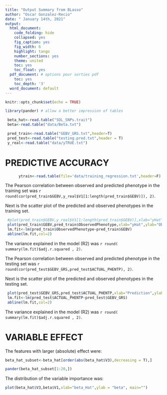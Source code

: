 ---
title: "Output Summary from BLasso"
author: "Oscar Gonzalez-Recio"
date: " January 14th, 2021"
output:
  html_document: 
    code_folding: hide
    collapsed: yes
    fig_caption: yes
    fig_width: 6
    highlight: tango
    number_sections: yes
    theme: united
    toc: yes
    toc_float: yes
  pdf_document: # options pour sorties pdf
    toc: yes
    toc_depth: '3'
  word_document: default
---
  
```{r setup, include=FALSE}
knitr::opts_chunk$set(echo = TRUE)

library(pander) # allow a better impression of tables

```


```{r, output_files, include='TRUE'}

 beta_hat<-read.table("SOL_SNPs.trait")
 beta<-read.table("data/Beta.txt")

 pred_train<-read.table("GEBV_GRS.txt",header=T)
 pred_test<-read.table("testing.pred.txt",header = T)
 y_real<-read.table("data/yTRUE.txt")
```


# PREDICTIVE ACCURACY

```{r, include='FALSE'}

	  ytrain<-read.table(file='data/training_regression.txt',header=F)


```

The Pearson correlation between observed and predicted phenotype in the training set was `r round(cor(pred_train$GEBV,y_real$V1[1:length(pred_train$GEBV)]), 2)`.

Next is the scatter plot of the predicted and observed phenotypes in the training set.

```{r, predictive_accuracy_train, include='TRUE'}


 #plot(pred_train$GEBV,y_real$V1[1:length(pred_train$GEBV)],xlab="yHat",ylab="Real y")
 plot(pred_train$GEBV,pred_train$ObservedPhenotype,xlab="yHat",ylab="Observed y")
 lm.fit<-lm(pred_train$ObservedPhenotype~pred_train$GEBV)
 abline(lm.fit,col=2)
```


The variance explained in the model (R2) was `r round( summary(lm.fit)$adj.r.squared , 2)`.

The Pearson correlation between observed and predicted phenotype in the testing set was `r round(cor(pred_test$GEBV_GRS,pred_test$ACTUAL_PHENTP), 2)`.

Next is the scatter plot of the predicted and observed phenotypes in the testing set.

```{r, predictive_accuracy_test, include='TRUE'}


 plot(pred_test$GEBV_GRS,pred_test$ACTUAL_PHENTP,xlab="Prediction",ylab="Observed")
 lm.fit<-lm(pred_test$ACTUAL_PHENTP~pred_test$GEBV_GRS)
 abline(lm.fit,col=2)
```


The variance explained in the model (R2) was `r round( summary(lm.fit)$adj.r.squared , 2)`.

# VARIABLE EFFECT

The features with larger (absolute) effect were:

```{r, variable_importance, include='TRUE'}

beta_hat_subset<-beta_hat[order(abs(beta_hat$V3),decreasing = T),]

pander(beta_hat_subset[1:20,])

```

The distribution of the variable importance was:

```{r, variable_importance2, include='TRUE'}

plot(beta_hat$V3,beta$V1,xlab="beta_Hat",ylab = "beta", main="")

```
